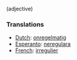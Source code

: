 (adjective)

===Translations===
*[[Dutch]]: [[onregelmatig]]
*[[Esperanto]]: [[neregulara]]
*[[French]]: [[irregulier]]
